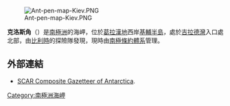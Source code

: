 {{unreferenced|time=2013-10-27T05:35:38+00:00}}
[[Image:Ant-pen-map-Kiev.PNG|thumb]]

{{Coord|65|7|S|64|0|W|source:GNIS|display=title}}

'''克洛斯角'''（{{lang-en|Cape Cloos}}）是[[南極洲|南極洲]]的海岬，位於[[葛拉漢地|葛拉漢地]]西岸[[基輔半島|基輔半島]]，處於[[吉拉德灣|吉拉德灣]]入口處北部，由[[比利時|比利時]]的探險隊發現，現時由[[南極條約體系|南極條約體系]]管理。

==外部連結==
* [http://data.aad.gov.au/aadc/gaz/scar/ SCAR Composite Gazetteer of Antarctica]{{WebCite|url=https://www.webcitation.org/5ug2CfC7m?url=http://data.aad.gov.au/aadc/gaz/scar/ |date=20101202140255 |dateformat=iso }}.

{{DEFAULTSORT:Cape Cloos}}
[[Category:南極洲海岬|Category:南極洲海岬]]


{{GrahamCoast-geo-stub}}